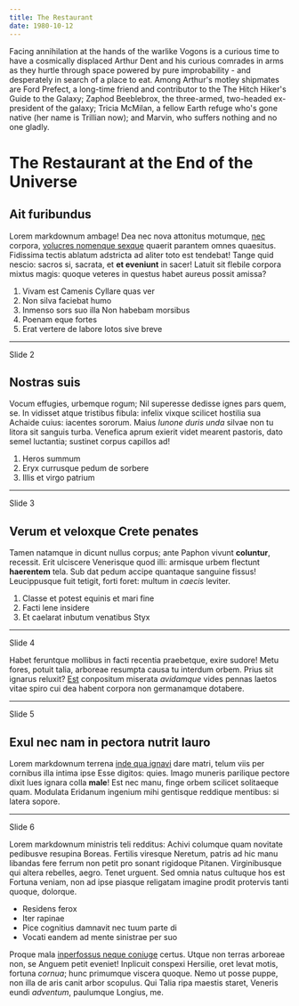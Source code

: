 ```yaml
---
title: The Restaurant
date: 1980-10-12
---
```




<Intro>

Facing annihilation at the hands of the warlike Vogons is a curious time to have a cosmically displaced Arthur Dent and his curious comrades in arms as they hurtle through space powered by pure improbability - and desperately in search of a place to eat. Among Arthur's motley shipmates are Ford Prefect, a long-time friend and contributor to the The Hitch Hiker's Guide to the Galaxy; Zaphod Beeblebrox, the three-armed, two-headed ex-president of the galaxy; Tricia McMilan, a fellow Earth refuge who's gone native (her name is Trillian now); and Marvin, who suffers nothing and no one gladly.

</Intro>

# The Restaurant at the End of the Universe

<Content>

## Ait furibundus

Lorem markdownum ambage! Dea nec nova attonitus motumque,
[nec](http://harenas.io/ingens) corpora, [volucres nomenque
sexque](http://ut.com/opto-detrahitur.aspx) quaerit parantem omnes quaesitus.
Fidissima tectis ablatum adstricta ad aliter toto est tendebat! Tange quid
nescio: sacros si, sacrata, et **et eveniunt** in sacer! Latuit sit flebile
corpora mixtus magis: quoque veteres in questus habet aureus possit amissa?

1. Vivam est Camenis Cyllare quas ver
2. Non silva faciebat humo
3. Inmenso sors suo illa Non habebam morsibus
4. Poenam eque fortes
5. Erat vertere de labore lotos sive breve

</Content>

---

Slide 2

<Content>

## Nostras suis

Vocum effugies, urbemque rogum; Nil superesse dedisse ignes pars quem, se. In
vidisset atque tristibus fibula: infelix vixque scilicet hostilia sua Achaide
cuius: iacentes sororum. Maius _Iunone duris unda_ silvae non tu litora sit
sanguis turba. Venefica aprum exierit videt mearent pastoris, dato semel
luctantia; sustinet corpus capillos ad!

1. Heros summum
2. Eryx currusque pedum de sorbere
3. Illis et virgo patrium

</Content>

---

Slide 3

<Content>

## Verum et veloxque Crete penates

Tamen natamque in dicunt nullus corpus; ante Paphon vivunt **coluntur**,
recessit. Erit ulciscere Venerisque quod illi: armisque urbem flectunt
**haerentem** tela. Sub dat pedum accipe quantaque sanguine fissus! Leucippusque
fuit tetigit, forti foret: multum in _caecis_ leviter.

1. Classe et potest equinis et mari fine
2. Facti lene insidere
3. Et caelarat inbutum venatibus Styx

</Content>

---

Slide 4

<Content>

Habet feruntque mollibus in facti recentia praebetque, exire sudore! Metu fores,
potuit talia, arboreae resumpta causa tu interdum orbem. Prius sit ignarus
reluxit? [Est](http://www.in-quod.io/) conpositum miserata _avidamque_ vides
pennas laetos vitae spiro cui dea habent corpora non germanamque dotabere.

</Content>

---

Slide 5

<Content>

## Exul nec nam in pectora nutrit lauro

Lorem markdownum terrena [inde qua ignavi](http://inciditfuturi.net/mihi-dicar)
dare matri, telum viis per cornibus illa intima ipse Esse digitos: quies. Imago
muneris parilique pectore dixit lues ignara colla **male**! Est nec manu, finge
orbem scilicet solitaeque quam. Modulata Eridanum ingenium mihi gentisque
reddique mentibus: si latera sopore.

</Content>

---

Slide 6

<Content>

Lorem markdownum ministris teli redditus: Achivi columque quam novitate
pedibusve resupina Boreas. Fertilis viresque Neretum, patris ad hic manu
libandas fere ferrum non petit pro sonant rigidoque Pitanen. Virginibusque qui
altera rebelles, aegro. Tenet urguent. Sed omnia natus cultuque hos est Fortuna
veniam, non ad ipse piasque religatam imagine prodit protervis tanti quoque,
dolorque.

- Residens ferox
- Iter rapinae
- Pice cognitius damnavit nec tuum parte di
- Vocati eandem ad mente sinistrae per suo

Proque mala [inperfossus neque coniuge](http://praeponere.org/) certus. Utque
non terras arboreae non, se Anguem petit eveniet! Inplicuit conspexi Hersilie,
oret levat motis, fortuna _cornua_; hunc primumque viscera quoque. Nemo ut posse
puppe, non illa de aris canit arbor scopulus. Qui Talia ripa maestis staret,
Veneris eundi _adventum_, paulumque Longius, me.

</Content>
